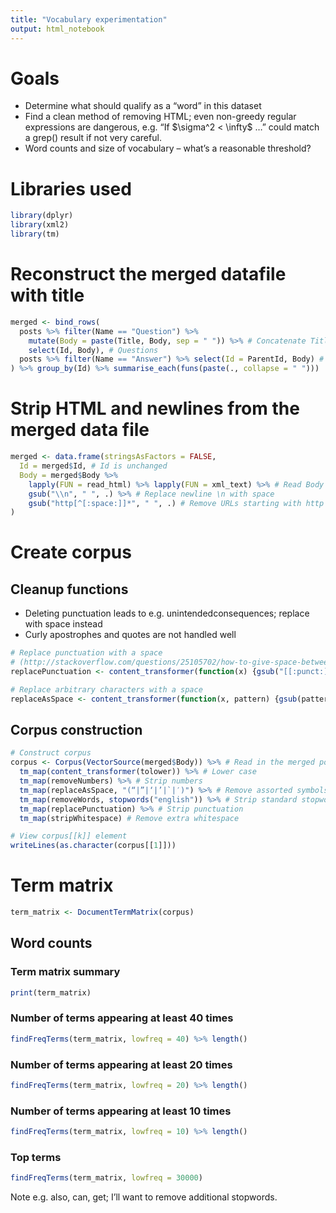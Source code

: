 ```yaml
---
title: "Vocabulary experimentation"
output: html_notebook
---
```


# Goals

  * Determine what should qualify as a "word" in this dataset
  * Find a clean method of removing HTML; even non-greedy regular expressions are dangerous, e.g. "If \$\\sigma^2 < \\infty\$ ..." could match a grep() result if not very careful.
  * Word counts and size of vocabulary -- what's a reasonable threshold?

# Libraries used

```r
library(dplyr)
library(xml2)
library(tm)
```

# Reconstruct the merged datafile with title

```r
merged <- bind_rows(
  posts %>% filter(Name == "Question") %>%
    mutate(Body = paste(Title, Body, sep = " ")) %>% # Concatenate Title to left of Body
    select(Id, Body), # Questions
  posts %>% filter(Name == "Answer") %>% select(Id = ParentId, Body) # Answers
) %>% group_by(Id) %>% summarise_each(funs(paste(., collapse = " ")))
```

# Strip HTML and newlines from the merged data file

```r
merged <- data.frame(stringsAsFactors = FALSE,
  Id = merged$Id, # Id is unchanged
  Body = merged$Body %>%
    lapply(FUN = read_html) %>% lapply(FUN = xml_text) %>% # Read Body as an html file and extract text
    gsub("\\n", " ", .) %>% # Replace newline \n with space
    gsub("http[^[:space:]]*", " ", .) # Remove URLs starting with http and ending with a space
)
```

# Create corpus

## Cleanup functions

  * Deleting punctuation leads to e.g. unintendedconsequences; replace with space instead
  * Curly apostrophes and quotes are not handled well

```r
# Replace punctuation with a space
# (http://stackoverflow.com/questions/25105702/how-to-give-space-between-2-words-after-removing-punctuation-and-numbers-text-mi)
replacePunctuation <- content_transformer(function(x) {gsub("[[:punct:]]", " ", x)})

# Replace arbitrary characters with a space
replaceAsSpace <- content_transformer(function(x, pattern) {gsub(pattern, " ", x)})
```

## Corpus construction

```r
# Construct corpus
corpus <- Corpus(VectorSource(merged$Body)) %>% # Read in the merged posts
  tm_map(content_transformer(tolower)) %>% # Lower case
  tm_map(removeNumbers) %>% # Strip numbers
  tm_map(replaceAsSpace, "(“|”|‘|’|`|′)") %>% # Remove assorted symbols
  tm_map(removeWords, stopwords("english")) %>% # Strip standard stopwords
  tm_map(replacePunctuation) %>% # Strip punctuation
  tm_map(stripWhitespace) # Remove extra whitespace

# View corpus[[k]] element
writeLines(as.character(corpus[[1]]))
```

# Term matrix

```r
term_matrix <- DocumentTermMatrix(corpus)
```

## Word counts

### Term matrix summary
```r
print(term_matrix)
```

### Number of terms appearing at least 40 times
```r
findFreqTerms(term_matrix, lowfreq = 40) %>% length()
```

### Number of terms appearing at least 20 times
```r
findFreqTerms(term_matrix, lowfreq = 20) %>% length()
```

### Number of terms appearing at least 10 times
```r
findFreqTerms(term_matrix, lowfreq = 10) %>% length()
```

### Top terms
```r
findFreqTerms(term_matrix, lowfreq = 30000)
```

Note e.g. also, can, get; I'll want to remove additional stopwords.